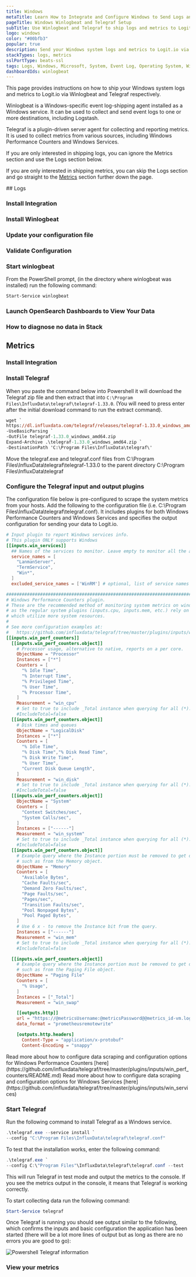 ```yaml
---
title: Windows
metaTitle: Learn How to Integrate and Configure Windows to Send Logs and Metrics
pageTitle: Windows Winlogbeat and Telegraf Setup
subTitle: Use Winlogbeat and Telegraf to ship logs and metrics to Logit.io
logo: windows
color: "#00bfb3"
popular: true
description: Send your Windows system logs and metrics to Logit.io via Winlogbeat and Telegraf.
stackTypes: logs, metrics
sslPortType: beats-ssl
tags: Logs, Windows, Microsoft, System, Event Log, Operating System, Winlogbeat, Telegraf, Metrics, Telemetry, Health, Services, Service, Performance Metrics
dashboardIds: winlogbeat
---
```


This page provides instructions on how to ship your Windows system logs and metrics to Logit.io via Winlogbeat and Telegraf respectively.

Winlogbeat is a Windows-specific event log-shipping agent installed 
as a Windows service. It can be used to collect and send event 
logs to one or more destinations, including Logstash.

Telegraf is a plugin-driven server agent for collecting and reporting metrics.
It is used to collect metrics from various sources, including Windows Performance Counters and Windows Services.

If you are only interested in shipping logs, you can ignore the Metrics section and use the Logs section below.

If you are only interested in shipping metrics, you can skip the Logs section and go straight to the [Metrics](#metrics) section further down the page.

<Steps>
  ## Logs
  
  ### Install Integration

  <InstallIntegration/>

  ### Install Winlogbeat

  <InstallWindowsBeat
    beatname = "winlogbeat"
    version = "8.17.4"
  />

  ### Update your configuration file

  <WinlogBeatConfigFile />

  ### Validate Configuration

  <ValidateWinlogBeat beatname="winlogbeat" />

  ### Start winlogbeat

  From the PowerShell prompt, (in the directory where winlogbeat was installed) run the following command:

  ```ps copy
  Start-Service winlogbeat
  ```

  ### Launch OpenSearch Dashboards to View Your Data

  <LaunchVisualizer type="logs" />

  ### How to diagnose no data in Stack

  <DiagnoseNoData />

  ## Metrics
  
  ### Install Integration

  <InstallIntegration/>

  ### Install Telegraf

  When you paste the command below into Powershell it will download the Telegraf zip file 
  and then extract that into `C:\Program Files\InfluxData\telegraf\telegraf-1.33.0`. (You will need 
  to press enter after the initial download command to run the extract command).

  ```ps copy
  wget `
  https://dl.influxdata.com/telegraf/releases/telegraf-1.33.0_windows_amd64.zip `
  -UseBasicParsing `
  -OutFile telegraf-1.33.0_windows_amd64.zip
  Expand-Archive .\telegraf-1.33.0_windows_amd64.zip `
  -DestinationPath 'C:\Program Files\InfluxData\telegraf\'
  ```
  Move the telegraf.exe and telegraf.conf files from C:\Program Files\InfluxData\telegraf\telegraf-1.33.0 
  to the parent directory C:\Program Files\InfluxData\telegraf

  ### Configure the Telegraf input and output plugins

  The configuration file below is pre-configured to scrape the system metrics from your hosts. 
  Add the following to the configuration file (i.e. C:\Program Files\InfluxData\telegraf\telegraf.conf). 
  It includes plugins for both Windows Performance Counters and Windows Services and specifies the output configuration
  for sending your data to Logit.io.

  ```toml copy
  # Input plugin to report Windows services info.
  # This plugin ONLY supports Windows
  [[inputs.win_services]]
    ## Names of the services to monitor. Leave empty to monitor all the available services on the host. Globs accepted. Case sensitive.
    service_names = [
      "LanmanServer",
      "TermService",
      "Win*",
    ]
    excluded_service_names = ['WinRM'] # optional, list of service names to exclude

  ###############################################################################
  # Windows Performance Counters plugin.
  # These are the recommended method of monitoring system metrics on windows,
  # as the regular system plugins (inputs.cpu, inputs.mem, etc.) rely on WMI,
  # which utilize more system resources.
  #
  # See more configuration examples at:
  #   https://github.com/influxdata/telegraf/tree/master/plugins/inputs/win_perf_counters
  [[inputs.win_perf_counters]]
    [[inputs.win_perf_counters.object]]
      # Processor usage, alternative to native, reports on a per core.
      ObjectName = "Processor"
      Instances = ["*"]
      Counters = [
        "% Idle Time",
        "% Interrupt Time",
        "% Privileged Time",
        "% User Time",
        "% Processor Time",
      ]
      Measurement = "win_cpu"
      # Set to true to include _Total instance when querying for all (*).
      #IncludeTotal=false
    [[inputs.win_perf_counters.object]]
      # Disk times and queues
      ObjectName = "LogicalDisk"
      Instances = ["*"]
      Counters = [
        "% Idle Time",
        "% Disk Time","% Disk Read Time",
        "% Disk Write Time",
        "% User Time",
        "Current Disk Queue Length",
      ]
      Measurement = "win_disk"
      # Set to true to include _Total instance when querying for all (*).
      #IncludeTotal=false
    [[inputs.win_perf_counters.object]]
      ObjectName = "System"
      Counters = [
        "Context Switches/sec",
        "System Calls/sec",
      ]
      Instances = ["------"]
      Measurement = "win_system"
      # Set to true to include _Total instance when querying for all (*).
      #IncludeTotal=false
    [[inputs.win_perf_counters.object]]
      # Example query where the Instance portion must be removed to get data back,
      # such as from the Memory object.
      ObjectName = "Memory"
      Counters = [
        "Available Bytes",
        "Cache Faults/sec",
        "Demand Zero Faults/sec",
        "Page Faults/sec",
        "Pages/sec",
        "Transition Faults/sec",
        "Pool Nonpaged Bytes",
        "Pool Paged Bytes",
      ]
      # Use 6 x - to remove the Instance bit from the query.
      Instances = ["------"]
      Measurement = "win_mem"
      # Set to true to include _Total instance when querying for all (*).
      #IncludeTotal=false

    [[inputs.win_perf_counters.object]]
      # Example query where the Instance portion must be removed to get data back,
      # such as from the Paging File object.
      ObjectName = "Paging File"
      Counters = [
        "% Usage",
      ]
      Instances = ["_Total"]
      Measurement = "win_swap"

      [[outputs.http]]
      url = "https://@metricsUsername:@metricsPassword@@metrics_id-vm.logit.io:@vmAgentPort/api/v1/write"
      data_format = "prometheusremotewrite"

      [outputs.http.headers]
        Content-Type = "application/x-protobuf"
        Content-Encoding = "snappy"
  ```

  <Callout type="info">
    Read more about how to configure data scraping and configuration options for Windows Performance Counters [here](https://github.com/influxdata/telegraf/tree/master/plugins/inputs/win_perf_counters/README.md)
  </Callout>

  <Callout type="info">
    Read more about how to configure data scraping and configuration options for Windows Services [here](https://github.com/influxdata/telegraf/tree/master/plugins/inputs/win_services)
  </Callout>

  ### Start Telegraf

  Run the following command to install Telegraf as a Windows service. 
  ```ps1 copy
  .\telegraf.exe --service install `
  --config "C:\Program Files\InfluxData\telegraf\telegraf.conf"
  ```
  To test that the installation works, enter the following command:
  ```ps1 copy
  .\telegraf.exe `
  --config C:\"Program Files"\InfluxData\telegraf\telegraf.conf --test
  ```
  This will run Telegraf in test mode and output the metrics to the console.
  If you see the metrics output in the console, it means that Telegraf is working correctly.

  To start collecting data run the following command:
  ```ps1 copy
  Start-Service telegraf
  ```

  Once Telegraf is running you should see output similar to the following, which confirms the inputs 
  and basic configuration the application has been started 
  (there will be a lot more lines of output but as long as there are no errors you are good to go):

  ![Powershell Telegraf information](@/images/integrations/system-metrics/windows-telegraf-start.png)

  ### View your metrics

  <LaunchVisualizer type="metrics" />

</Steps>